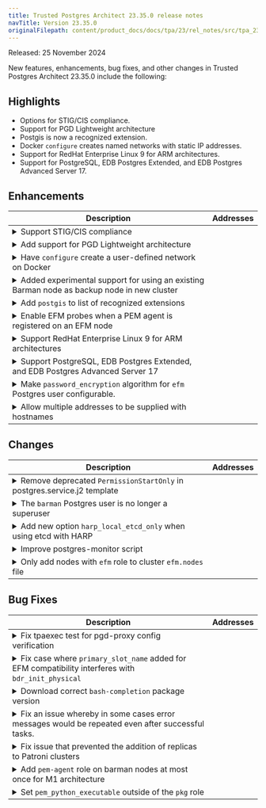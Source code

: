 ```yaml
---
title: Trusted Postgres Architect 23.35.0 release notes
navTitle: Version 23.35.0
originalFilepath: content/product_docs/docs/tpa/23/rel_notes/src/tpa_23.35.0_rel_notes.yml
---
```


Released: 25 November 2024

New features, enhancements, bug fixes, and other changes in Trusted Postgres Architect 23.35.0 include the following:

## Highlights

- Options for STIG/CIS compliance.
- Support for PGD Lightweight architecture
- Postgis is now a recognized extension.
- Docker `configure` creates named networks with static IP addresses.
- Support for RedHat Enterprise Linux 9 for ARM architectures.
- Support for PostgreSQL, EDB Postgres Extended, and EDB Postgres Advanced Server 17.

## Enhancements

<table class="table w-100"><thead><tr><th>Description</th><th width="10%">Addresses</th></tr></thead><tbody>
<tr><td><details><summary>Support STIG/CIS compliance</summary><hr/><p>TPA now supports command-line options to create a cluster configured to conform to many of the requirements of the STIG and CIS security standards. These options cause TPA to set postgresql.conf settings as defined in the relevant standards, to install required extensions, to configure other aspects of system behaviour such as filesystem permissions and user connection limits, and to check for other requirements such as FIPS crypto standards which TPA can't directly impose. The clusters thus generated are not certified by TPA to conform to the standards, but much of the groundwork of creating a conforming cluster is now automated.</p></details></td><td></td></tr>
<tr><td><details><summary>Add support for PGD Lightweight architecture</summary><hr/><p>TPA is now able to generate a PGD Lightweight architecture comprised of three nodes in two locations (2 nodes in Primary and one in Disaster Recovery) designed to ease migrations from physical replication. Users can now run <code>tpaexec configure lw -a Lightweight --postgresql 15</code>.</p></details></td><td></td></tr>
<tr><td><details><summary>Have <code>configure</code> create a user-defined network on Docker</summary><hr/><p>The configure command will now automatically add a named network and static IP addresses to config.yml when Docker is the selected platform. The network name is the same as the cluster name and the address range follows the existing semantics of the --network option with the exception that only one subnet is used for the whole cluster rather than one per location. If a subnet prefix is not specified by the user, TPA will attempt to select a prefix which results in a subnet large enough to fit the whole cluster. The key <code>ip_address</code> may now be used to specify a static IP for a Docker instance as long as a named network is specified in the config.yml.</p></details></td><td></td></tr>
<tr><td><details><summary>Added experimental support for using an existing Barman node as backup node in new cluster</summary><hr/><p>When using an existing Barman node as a backup node in a new cluster, users can set <code>barman_shared: true</code> in the Barman instance's vars with the platform set to <code>bare</code> and other information supplied as usual for bare instances. This change allows TPA to skip some configuration steps that would otherwise fail due to usermod issues, as the Barman user already has running processes from previous deployments. The shared Barman instance is treated as a bare instance, so the required access, including the Barman user's access to the target PostgreSQL instances, must be already in place. Copying the Barman user's keys from the original cluster to the new cluster can be used to achieve this, see the Barman section of the TPA documentation for detailed information.</p></details></td><td></td></tr>
<tr><td><details><summary>Add <code>postgis</code> to list of recognized extensions</summary><hr/><p>The PostGIS package will automatically be added when a user specifies <code>postgis</code> as an entry in either <code>postgres_extensions</code> or the list of extensions named under <code>postgres_databases</code>. Also enables the CRB (Code Ready Builder) repository for RHEL-compatible distributions so PostGIS dependencies can be installed.</p></details></td><td></td></tr>
<tr><td><details><summary>Enable EFM probes when a PEM agent is registered on an EFM node</summary><hr/><p>The <code>--efm-install-path</code> and <code>--efm-cluster-name</code> flags are set when a PEM server is registered on an EFM node. The <code>Streaming Replication</code>, <code>Failover Manager Node Status</code> and <code>Failover Manager Cluster Info</code> probes are enabled when a PEM agent is registered on an EFM node.</p></details></td><td></td></tr>
<tr><td><details><summary>Support RedHat Enterprise Linux 9 for ARM architectures</summary><hr/><p>Packages are now published targeting RHEL 9 ARM64, and TPA supports deployments using this architecture and OS. Also updated the list of supported AWS images to include the RedHat 9 ARM64 AMI provided by Amazon. The default <code>instance_type</code> for ARM64 EC2 instances has been updated from <code>a1</code> to <code>t4g</code>, which is the current generation processor available for burstable general purpose workloads.</p></details></td><td></td></tr>
<tr><td><details><summary>Support PostgreSQL, EDB Postgres Extended, and EDB Postgres Advanced Server 17</summary><hr/><p>Clusters can be configured to use PostgreSQL, EDB Postgres Extended and EDB Postgres Advanced Server version 17. Barman no longer needs to install the postgres server package to get the <code>pg_receivewal</code> binary when using EDB Postgres Advanced Server 17 or EDB Postgres Extended 17 since the binary has been added to the client package for these versions. TPA raises an architecture error when a cluster is configured with <code>repmgr</code> as the failover_manager as it is not available for Postgres 17. Updated documentation to reflect supported versions.</p></details></td><td></td></tr>
<tr><td><details><summary>Make <code>password_encryption</code> algorithm for <code>efm</code> Postgres user configurable.</summary><hr/><p>Expose a configurable <code>efm_user_password_encryption</code> variable which should be set to either <code>'md5'</code> or <code>'scram-sha-256'</code> depending on user requirements. This controls the <code>auth-method</code> for the <code>efm</code> Postgres user in <code>pg_hba.conf</code> and the algorithm used for generating it's encrypted password. In clusters deployed with <code>compliance</code> configured to <code>stig</code>, the 'efm' Postgres user's <code>auth-method</code> in <code>pg_hba.conf</code> will be set to <code>scram-sha-256</code> since FIPS-enabled operating systems do not allow <code>md5</code> to be used.</p></details></td><td></td></tr>
<tr><td><details><summary>Allow multiple addresses to be supplied with hostnames</summary><hr/><p>When using the <code>--hostnames-from</code> option to <code>tpaexec configure</code>, you can now include two ip addresses on each line, which will be included in the generated config.yml as public_ip and private_ip.</p></details></td><td></td></tr>
</tbody></table>


## Changes

<table class="table w-100"><thead><tr><th>Description</th><th width="10%">Addresses</th></tr></thead><tbody>
<tr><td><details><summary>Remove deprecated <code>PermissionStartOnly</code> in postgres.service.j2 template</summary><hr/><p><code>PermissionsStartOnly</code> has been deprecated and is now achieved via <code>ExecStartPost=+/bin/bash...</code> syntax</p></details></td><td></td></tr>
<tr><td><details><summary>The <code>barman</code> Postgres user is no longer a superuser</summary><hr/><p>Certain required privileges are granted to Postgres role, <code>barman_role</code>, which is then granted to the <code>barman</code> Postgres user. This avoids creating the <code>barman</code> user as a superuser. This role can also be granted to other Postgres users by adding it to their <code>granted_roles</code> list using <code>postgres/createuser</code>. The <code>barman_role</code> is created as part of the Barman tasks; if Barman is not used, this role will not be created. Therefore, the task that grants privileges to this role is only executed if the <code>barman_role</code> username is in the list of Postgres users that are created. The 'barman' user now has <code>NOSUPERUSER</code> explicitly specified as a role attribute. If a cluster was deployed with a previous TPA version (which created the 'barman' user as a superuser), deploying with this version will remove the <code>superuser</code> role attribute from the <code>barman</code> user.</p></details></td><td></td></tr>
<tr><td><details><summary>Add new option <code>harp_local_etcd_only</code> when using etcd with HARP</summary><hr/><p>Add new optional var <code>harp_local_etcd_only</code> available when using etcd with HARP. This option tells HARP manager to connect to local etcd node. This recommendation follows the best practices learnt by doing the same when <code>bdr</code> as consensus procotol is being used. The default mode of adding multiple endpoints can lead to performance issues in some cases. This option is added to give more control to the user.</p></details></td><td></td></tr>
<tr><td><details><summary>Improve postgres-monitor script</summary><hr/><p>Improve postgres-monitor script to better manage recoverable errors and add retries on network errors to ensure that it won't return failure when it just didn't allow enough time for postgres service to be fully started.</p></details></td><td></td></tr>
<tr><td><details><summary>Only add nodes with <code>efm</code> role to cluster <code>efm.nodes</code> file</summary><hr/><p>Previously the <code>pemserver</code> and <code>barman</code> nodes were added to the <code>Allowed node host list</code> in EFM when they were not relevant to EFM functions. Refactored the task that writes the <code>efm.node</code> configuration to only include those nodes that have <code>efm</code> in their list of roles.</p></details></td><td></td></tr>
</tbody></table>


## Bug Fixes

<table class="table w-100"><thead><tr><th>Description</th><th width="10%">Addresses</th></tr></thead><tbody>
<tr><td><details><summary>Fix tpaexec test for pgd-proxy config verification</summary><hr/><p>Fixed a bug whereby the test that ensures the current pgd-proxy configuration matches the expected configuration would fail for version &lt; 5.5.0. This fix ensures that TPA won't try to query configuration keys added in version 5.5.0.</p></details></td><td></td></tr>
<tr><td><details><summary>Fix case where <code>primary_slot_name</code> added for EFM compatibility interferes with <code>bdr_init_physical</code></summary><hr/><p>A <code>primary_slot_name</code> is configured on the primary node to ensure the old primary uses a physical slot for replication during an EFM switchover. However, 'bdr_init_physical' attempts to use it for node initialisation and hangs indefinitely since the slot does not exist in a PGD installation. This <code>primary_slot_name</code> is now conditionally set explicitly when the <code>failover_manager</code> is EFM to avoid setting it unnecessarily.</p></details></td><td></td></tr>
<tr><td><details><summary>Download correct <code>bash-completion</code> package version</summary><hr/><p>If the <code>pgdcli_package_version</code> is specified in <code>config.yml</code>, the <code>bash-completion</code> package is incorrectly named because the <code>packages_for</code> filter erroneously appends the <code>pgdcli_package_version</code> to the package name. This results in an attempt to download a nonexistant package. The <code>bash-completion</code> package is now appended to the list after the <code>packages_for</code> filter, since it's version is independent from the <code>pgdcli_package_version</code>.</p></details></td><td></td></tr>
<tr><td><details><summary>Fix an issue whereby in some cases error messages would be repeated even after successful tasks.</summary><hr/><p>TPA now clears the error message stack after each task to ensure messages are not spuriously repeated</p></details></td><td></td></tr>
<tr><td><details><summary>Fix issue that prevented the addition of replicas to Patroni clusters</summary><hr/><p>Fixed an issue whereby new replicas in Patroni clusters would fail with errors related to replication slots.</p></details></td><td></td></tr>
<tr><td><details><summary>Add <code>pem-agent</code> role on barman nodes at most once for M1 architecture</summary><hr/><p>If <code>--enable-pem</code> and <code>--enable-pg-backup-api</code> are passed to <code>tpaexec configure</code>, <code>pem-agent</code> is added twice to the <code>barman</code> node if it is also a <code>witness</code>. Fixed by consolidating both <code>if</code> statements together to only evaluate the conditions once.</p></details></td><td></td></tr>
<tr><td><details><summary>Set <code>pem_python_executable</code> outside of the <code>pkg</code> role</summary><hr/><p>Fixed a bug whereby if the user excluded the <code>pkg</code> selector, later PEM-related tasks would fail because the <code>pem_python_executable</code> fact had not been set.</p></details></td><td></td></tr>
</tbody></table>


